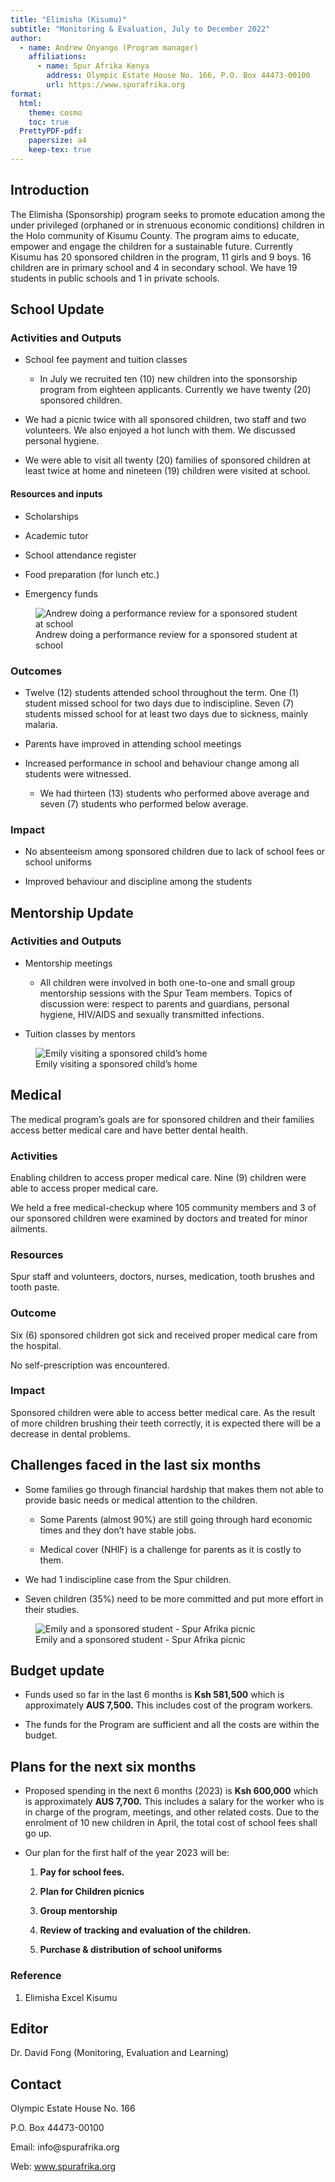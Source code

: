 ```yaml
---
title: "Elimisha (Kisumu)"
subtitle: "Monitoring & Evaluation, July to December 2022"
author:
  - name: Andrew Onyango (Program manager)
    affiliations:
      - name: Spur Afrika Kenya
        address: Olympic Estate House No. 166, P.O. Box 44473-00100
        url: https://www.spurafrika.org
format:
  html: 
    theme: cosmo
    toc: true
  PrettyPDF-pdf:
    papersize: a4
    keep-tex: true
---
```


```{=tex}
\fancypagestyle{myCoverStyle}{
  \fancyhf{}
  \renewcommand\headrulewidth{0pt}
  \fancyfoot[R]{\thepage}
  \fancyfoot[C]{\em{Cover picture : Team building for the 20 sponsored children at Kisumu}}
  \fancyfootoffset{3.5cm}
}
\thispagestyle{myCoverStyle}
% the default style is defined in _extensions/nrennie/PrettyPDF/PrettyPDF.tex
% and then set in _extensions/.../pagestyle.tex
% however, for the very first page we want to describe what is in the cover page
```
## Introduction

The Elimisha (Sponsorship) program seeks to promote education among the under privileged (orphaned or in strenuous economic conditions) children in the Holo community of Kisumu County. The program aims to educate, empower and engage the children for a sustainable future. Currently Kisumu has 20 sponsored children in the program, 11 girls and 9 boys. 16 children are in primary school and 4 in secondary school. We have 19 students in public schools and 1 in private schools.

## School Update

### Activities and Outputs

-   School fee payment and tuition classes

    -   In July we recruited ten (10) new children into the sponsorship program from eighteen applicants. Currently we have twenty (20) sponsored children.

-   We had a picnic twice with all sponsored children, two staff and two volunteers. We also enjoyed a hot lunch with them. We discussed personal hygiene.

-   We were able to visit all twenty (20) families of sponsored children at least twice at home and nineteen (19) children were visited at school.

#### Resources and inputs

-   Scholarships

-   Academic tutor

-   School attendance register

-   Food preparation (for lunch etc.)

-   Emergency funds

![Andrew doing a performance review for a sponsored student at school](images/Kisumu%20Performance%20Review%202022.jpg)

### Outcomes

-   Twelve (12) students attended school throughout the term. One (1) student missed school for two days due to indiscipline. Seven (7) students missed school for at least two days due to sickness, mainly malaria.

-   Parents have improved in attending school meetings

-   Increased performance in school and behaviour change among all students were witnessed.

    -   We had thirteen (13) students who performed above average and seven (7) students who performed below average.

### Impact

-   No absenteeism among sponsored children due to lack of school fees or school uniforms

-   Improved behaviour and discipline among the students

## Mentorship Update

### Activities and Outputs

-   Mentorship meetings

    -   All children were involved in both one-to-one and small group mentorship sessions with the Spur Team members. Topics of discussion were: respect to parents and guardians, personal hygiene, HIV/AIDS and sexually transmitted infections.

-   Tuition classes by mentors

![Emily visiting a sponsored child's home](images/Emily%20home%20visit%202022%20Kisumu.jpg)

## Medical

The medical program's goals are for sponsored children and their families access better medical care and have better dental health.

### Activities

Enabling children to access proper medical care. Nine (9) children were able to access proper medical care.

We held a free medical-checkup where 105 community members and 3 of our sponsored children were examined by doctors and treated for minor ailments.

### Resources

Spur staff and volunteers, doctors, nurses, medication, tooth brushes and tooth paste.

### Outcome

Six (6) sponsored children got sick and received proper medical care from the hospital.

No self-prescription was encountered.

### Impact

Sponsored children were able to access better medical care. As the result of more children brushing their teeth correctly, it is expected there will be a decrease in dental problems.

## Challenges faced in the last six months

-   Some families go through financial hardship that makes them not able to provide basic needs or medical attention to the children.

    -   Some Parents (almost 90%) are still going through hard economic times and they don’t have stable jobs.

    -   Medical cover (NHIF) is a challenge for parents as it is costly to them.

-   We had 1 indiscipline case from the Spur children.

-   Seven children (35%) need to be more committed and put more effort in their studies.

![Emily and a sponsored student - Spur Afrika picnic](images/Emily%20picnic%20Kisumu%202022.jpg)

## Budget update

-   Funds used so far in the last 6 months is **Ksh 581,500** which is approximately **AUS 7,500.** This includes cost of the program workers.

<!-- -->

-   The funds for the Program are sufficient and all the costs are within the budget.

## Plans for the next six months

-   Proposed spending in the next 6 months (2023) is **Ksh 600,000** which is approximately **AUS 7,700.** This includes a salary for the worker who is in charge of the program, meetings, and other related costs. Due to the enrolment of 10 new children in April, the total cost of school fees shall go up.

-   Our plan for the first half of the year 2023 will be:

    1.  **Pay for school fees.**

    2.  **Plan for Children picnics**

    3.  **Group mentorship**

    4.  **Review of tracking and evaluation of the children.**

    5.  **Purchase & distribution of school uniforms**

### **Reference**

1.  Elimisha Excel Kisumu

## Editor

Dr. David Fong (Monitoring, Evaluation and Learning)

## Contact

Olympic Estate House No. 166

P.O. Box 44473-00100

Email: info\@spurafrika.org

Web: [www.spurafrika.org](https://www.spurafrika.org)
